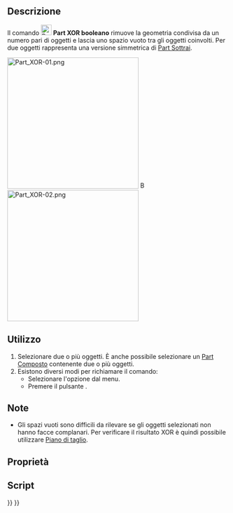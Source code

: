 <languages/>

{{Docnav/it
|[[Part_Slice/it|Affetta in composto]]
|[[Part_CheckGeometry/it|Controlla la geometria]]
|[[Part_Workbench/it|Part]]
|IconL=Part_Slice.svg
|IconR=Part_CheckGeometry.svg
|IconC=Workbench_Part.svg
}}

{{GuiCommand/it
|Name=Part_XOR
|Name/it=Part XOR booleano
|MenuLocation=Part → Dividi → XOR booleano
|Workbenches=[[Part_Workbench/it|Part]]
|Version=0.17
|SeeAlso=[[Part_BooleanFragments/it|Frammenti booleani]], [[Part_Slice/it|Affetta in composto]], [[Part_CompJoinFeatures/it|Giunzione]], [[Part_Boolean/it|Part Operazione booleana]]
}}

<span id="Description"></span>
==Descrizione==

Il comando [[Image:Part_XOR.svg|24px]] '''Part XOR booleano''' rimuove la geometria condivisa da un numero pari di oggetti e lascia uno spazio vuoto tra gli oggetti coinvolti. Per due oggetti rappresenta una versione simmetrica di [[Part_Cut/it|Part Sottrai]].

[[Image:Part_XOR-01.png|300px]] [[Image:Button_right.svg|16px|link=]]
[[Image:Part_XOR-02.png|300px]]
{{Caption|Tre oggetti sovrapposti → Oggetto risultato}}

<span id="Usage"></span>
==Utilizzo==

# Selezionare due o più oggetti. È anche possibile selezionare un [[Part_Compound/it|Part Composto]] contenente due o più oggetti.
# Esistono diversi modi per richiamare il comando:
#* Selezionare l'opzione {{MenuCommand|Parte → Dividi → [[Image:Part_XOR.svg|16px]] XOR booleano}} dal menu.
#* Premere il pulsante {{Button|[[Image:Part_XOR.svg|16px]] [[Part_XOR/it|XOR booleano]]}}.

<span id="Notes"></span>
==Note==

* Gli spazi vuoti sono difficili da rilevare se gli oggetti selezionati non hanno facce complanari. Per verificare il risultato XOR è quindi possibile utilizzare [[Std_ToggleClipPlane/it|Piano di taglio]].

<span id="Properties"></span>
==Proprietà==

<span id="Scripting"></span>
==Script==


{{Docnav/it
|[[Part_Slice/it|Affetta in composto]]
|[[Part_CheckGeometry/it|Controlla la geometria]]
|[[Part_Workbench/it|Part]]
|IconL=Part_Slice.svg
|IconR=Part_CheckGeometry.svg
|IconC=Workbench_Part.svg
}}

{{Part_Tools_navi{{#translation:}}}}
{{Userdocnavi{{#translation:}}}}